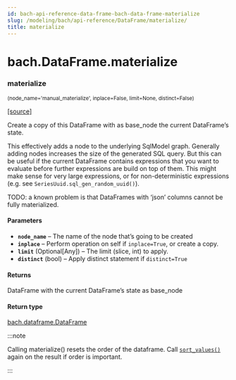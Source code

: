 ```yaml
---
id: bach-api-reference-data-frame-bach-data-frame-materialize
slug: /modeling/bach/api-reference/DataFrame/materialize/
title: materialize
---
```


# bach.DataFrame.materialize

<div className="method">

### <span className="name">materialize</span>

<small className="parameter-list">(<span className="parameter" id="node_name">node_name='manual_materialize'</span>, <span className="parameter" id="inplace">inplace=False</span>, <span className="parameter" id="limit">limit=None</span>, <span className="parameter" id="distinct">distinct=False</span>)</small>


&#8203;<span className="view-source">[[source]](https://github.com/objectiv/objectiv-analytics/blob/main/bach/bach/dataframe.py)</span>

<div className="content">

Create a copy of this DataFrame with as base_node the current DataFrame’s state.

This effectively adds a node to the underlying SqlModel graph. Generally adding nodes increases
the size of the generated SQL query. But this can be useful if the current DataFrame contains
expressions that you want to evaluate before further expressions are build on top of them. This might
make sense for very large expressions, or for non-deterministic expressions (e.g. see
`SeriesUuid.sql_gen_random_uuid()`).

TODO: a known problem is that DataFrames with ‘json’ columns cannot be fully materialized.


#### Parameters

* **`node_name`** – The name of the node that’s going to be created
* **`inplace`** – Perform operation on self if `inplace=True`, or create a copy.
* **`limit`** (Optional[Any]) – The limit (slice, int) to apply.
* **`distinct`** (bool) – Apply distinct statement if `distinct=True`



#### Returns

DataFrame with the current DataFrame’s state as base_node



#### Return type

[bach.dataframe.DataFrame](/modeling/bach/api-reference/DataFrame/bach.DataFrame.mdx)


:::note

Calling materialize() resets the order of the dataframe. Call [`sort_values()`](/modeling/bach/api-reference/DataFrame/bach.DataFrame.sort_values.mdx) again on
the result if order is important.


:::


</div>


</div>
